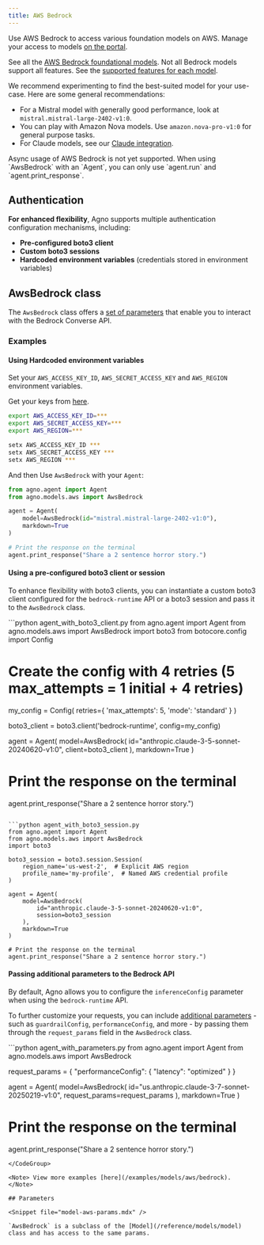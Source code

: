```yaml
---
title: AWS Bedrock
---
```


Use AWS Bedrock to access various foundation models on AWS. Manage your access to models [on the portal](https://us-east-1.console.aws.amazon.com/bedrock/home?region=us-east-1#/model-catalog).

See all the [AWS Bedrock foundational models](https://docs.aws.amazon.com/bedrock/latest/userguide/models-supported.html). Not all Bedrock models support all features. See the [supported features for each model](https://docs.aws.amazon.com/bedrock/latest/userguide/conversation-inference-supported-models-features.html).

We recommend experimenting to find the best-suited model for your use-case. Here are some general recommendations:

- For a Mistral model with generally good performance, look at `mistral.mistral-large-2402-v1:0`.
- You can play with Amazon Nova models. Use `amazon.nova-pro-v1:0` for general purpose tasks.
- For Claude models, see our [Claude integration](/models/aws-claude).

<Warning>
Async usage of AWS Bedrock is not yet supported. When using `AwsBedrock` with an `Agent`, you can only use `agent.run` and `agent.print_response`. 
</Warning>

## Authentication

**For enhanced flexibility**, Agno supports multiple authentication configuration mechanisms, including:  
- **Pre-configured boto3 client**  
- **Custom boto3 sessions**  
- **Hardcoded environment variables** (credentials stored in environment variables)

## AwsBedrock class

The `AwsBedrock` class offers a [set of parameters](#parameters) that enable you to interact with the Bedrock Converse API.

### Examples

#### Using Hardcoded environment variables

Set your `AWS_ACCESS_KEY_ID`, `AWS_SECRET_ACCESS_KEY` and `AWS_REGION` environment variables.

Get your keys from [here](https://us-east-1.console.aws.amazon.com/iam/home?region=us-east-1#/home).

<CodeGroup>

```bash Mac
export AWS_ACCESS_KEY_ID=***
export AWS_SECRET_ACCESS_KEY=***
export AWS_REGION=***
```

```bash Windows
setx AWS_ACCESS_KEY_ID ***
setx AWS_SECRET_ACCESS_KEY ***
setx AWS_REGION ***
```

</CodeGroup>

And then Use `AwsBedrock` with your `Agent`:

<CodeGroup>

```python agent.py
from agno.agent import Agent
from agno.models.aws import AwsBedrock

agent = Agent(
    model=AwsBedrock(id="mistral.mistral-large-2402-v1:0"),
    markdown=True
)

# Print the response on the terminal
agent.print_response("Share a 2 sentence horror story.")
```

</CodeGroup>

#### Using a pre-configured boto3 client or session

To enhance flexibility with boto3 clients, you can instantiate a custom boto3 client configured for the `bedrock-runtime` API or a boto3 session and pass it to the `AwsBedrock` class.

<CodeGroup>
```python agent_with_boto3_client.py
from agno.agent import Agent
from agno.models.aws import AwsBedrock
import boto3
from botocore.config import Config

# Create the config with 4 retries (5 max_attempts = 1 initial + 4 retries)
my_config = Config(
    retries={
        'max_attempts': 5,
        'mode': 'standard'
    }
)

boto3_client = boto3.client('bedrock-runtime', config=my_config)

agent = Agent(
    model=AwsBedrock(
        id="anthropic.claude-3-5-sonnet-20240620-v1:0", 
        client=boto3_client
    ),
    markdown=True
)

# Print the response on the terminal
agent.print_response("Share a 2 sentence horror story.")
```

```python agent_with_boto3_session.py
from agno.agent import Agent
from agno.models.aws import AwsBedrock
import boto3

boto3_session = boto3.session.Session(
    region_name='us-west-2',  # Explicit AWS region
    profile_name='my-profile',  # Named AWS credential profile
)

agent = Agent(
    model=AwsBedrock(
        id="anthropic.claude-3-5-sonnet-20240620-v1:0", 
        session=boto3_session
    ),
    markdown=True
)

# Print the response on the terminal
agent.print_response("Share a 2 sentence horror story.")
```
</CodeGroup>

#### Passing additional parameters to the Bedrock API

By default, Agno allows you to configure the `inferenceConfig` parameter when using the `bedrock-runtime` API.

To further customize your requests, you can include [additional parameters](https://boto3.amazonaws.com/v1/documentation/api/1.37.0/reference/services/bedrock-runtime/client/converse.html) - such as `guardrailConfig`, `performanceConfig`, and more - by passing them through the `request_params` field in the `AwsBedrock` class.

<CodeGroup>
```python agent_with_parameters.py
from agno.agent import Agent
from agno.models.aws import AwsBedrock

request_params = {
    "performanceConfig": {
        "latency": "optimized"
    }
}

agent = Agent(
    model=AwsBedrock(
        id="us.anthropic.claude-3-7-sonnet-20250219-v1:0", 
        request_params=request_params
    ),
    markdown=True
)

# Print the response on the terminal
agent.print_response("Share a 2 sentence horror story.")
```
</CodeGroup>

<Note> View more examples [here](/examples/models/aws/bedrock). </Note>

## Parameters

<Snippet file="model-aws-params.mdx" />

`AwsBedrock` is a subclass of the [Model](/reference/models/model) class and has access to the same params.
